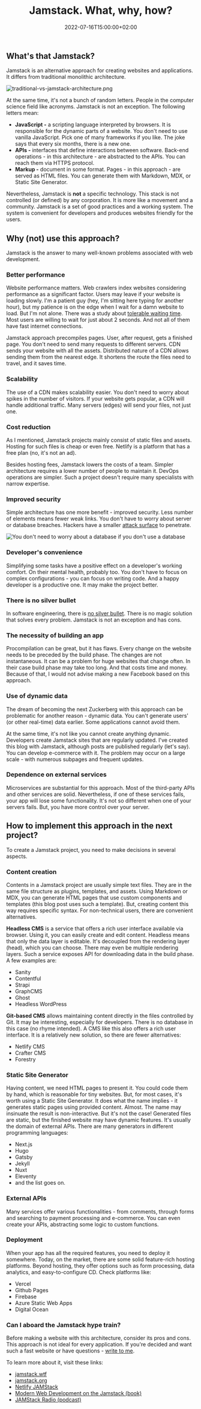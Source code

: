 ﻿---
title: Jamstack. What, why, how?
description: "Websites and apps created with this new architecture characterize performance, security, and scalability."
date: 2022-07-16T15:00:00+02:00
updated: 2022-07-16T15:00:00+02:00
image:
  alt: "The row of jars with Jam labels"
  caption: "Contrary to appearance, it's not about a stack of jams"
  src: "./keji-gao-yHI9CyBZlfE-unsplash.jpg"
categories: ["web development"]
tags: ["jamstack", "gatsby", "javascript"]
---

## What's that Jamstack?

Jamstack is an alternative approach for creating websites and applications. It differs from traditional monolithic architecture.

![traditional-vs-jamstack-architecture.png](./traditional-vs-jamstack-architecture.png)

At the same time, it's not a bunch of random letters. People in the computer science field like acronyms. Jamstack is not an exception. The following letters mean:

- **JavaScript -** a scripting language interpreted by browsers. It is responsible for the dynamic parts of a website. You don't need to use vanilla JavaScript. Pick one of many frameworks if you like. The joke says that every six months, there is a new one.
- **APIs -** interfaces that define interactions between software. Back-end operations - in this architecture - are abstracted to the APIs. You can reach them via HTTPS protocol.
- **Markup -** document in some format. Pages - in this approach - are served as HTML files. You can generate them with Markdown, MDX, or Static Site Generator.

Nevertheless, Jamstack is **not** a specific technology. This stack is not controlled (or defined) by any corporation. It is more like a movement and a community. Jamstack is a set of good practices and a working system. The system is convenient for developers and produces websites friendly for the users.

## Why (not) use this approach?

Jamstack is the answer to many well-known problems associated with web development.

### Better performance

Website performance matters. Web crawlers index websites considering performance as a significant factor. Users may leave if your website is loading slowly. I'm a patient guy (hey, I'm sitting here typing for another hour), but my patience is on the edge when I wait for a damn website to load. But I'm not alone. There was a study about [tolerable waiting time](https://www.tandfonline.com/doi/abs/10.1080/01449290410001669914). Most users are willing to wait for just about 2 seconds. And not all of them have fast internet connections.

Jamstack approach precompiles pages. User, after request, gets a finished page. You don't need to send many requests to different servers. CDN sends your website with all the assets. Distributed nature of a CDN allows sending them from the nearest edge. It shortens the route the files need to travel, and it saves time.

### Scalability

The use of a CDN makes scalability easier. You don't need to worry about spikes in the number of visitors. If your website gets popular, a CDN will handle additional traffic. Many servers (edges) will send your files, not just one.

### Cost reduction

As I mentioned, Jamstack projects mainly consist of static files and assets. Hosting for such files is cheap or even free. Netlify is a platform that has a free plan (no, it's not an ad).

Besides hosting fees, Jamstack lowers the costs of a team. Simpler architecture requires a lower number of people to maintain it. DevOps operations are simpler. Such a project doesn't require many specialists with narrow expertise.

### Improved security

Simple architecture has one more benefit - improved security. Less number of elements means fewer weak links. You don't have to worry about server or database breaches. Hackers have a smaller [attack surface](https://en.wikipedia.org/wiki/Attack_surface) to penetrate.

![You don't need to worry about a database if you don't use a database](./roll-safe-meme.png)

### Developer's convenience

Simplifying some tasks have a positive effect on a developer's working comfort. On their mental health, probably too. You don't have to focus on complex configurations - you can focus on writing code. And a happy developer is a productive one. It may make the project better.

### There is no silver bullet

In software engineering, there is [no silver bullet](https://www.cgl.ucsf.edu/Outreach/pc204/NoSilverBullet.html). There is no magic solution that solves every problem. Jamstack is not an exception and has cons.

### The necessity of building an app

Procompilation can be great, but it has flaws. Every change on the website needs to be preceded by the build phase. The changes are not instantaneous. It can be a problem for huge websites that change often. In their case build phase may take too long. And that costs time and money. Because of that, I would not advise making a new Facebook based on this approach.

### Use of dynamic data

The dream of becoming the next Zuckerberg with this approach can be problematic for another reason - dynamic data. You can't generate users' (or other real-time) data earlier. Some applications cannot avoid them.

At the same time, it's not like you cannot create anything dynamic. Developers create Jamstack sites that are regularly updated. I've created this blog with Jamstack, although posts are published regularly (let's say). You can develop e-commerce with it. The problem may occur on a large scale - with numerous subpages and frequent updates.

### Dependence on external services

Microservices are substantial for this approach. Most of the third-party APIs and other services are solid. Nevertheless, if one of these services fails, your app will lose some functionality. It's not so different when one of your servers fails. But, you have more control over your server.

## How to implement this approach in the next project?

To create a Jamstack project, you need to make decisions in several aspects.

### Content creation

Contents in a Jamstack project are usually simple text files. They are in the same file structure as plugins, templates, and assets. Using Markdown or MDX, you can generate HTML pages that use custom components and templates (this blog post uses such a template). But, creating content this way requires specific syntax. For non-technical users, there are convenient alternatives.

**Headless CMS** is a service that offers a rich user interface available via browser. Using it, you can easily create and edit content. Headless means that only the data layer is editable. It's decoupled from the rendering layer (head), which you can choose. There may even be multiple rendering layers. Such a service exposes API for downloading data in the build phase. A few examples are:

- Sanity
- Contentful
- Strapi
- GraphCMS
- Ghost
- Headless WordPress

**Git-based CMS** allows maintaining content directly in the files controlled by Git. It may be interesting, especially for developers. There is no database in this case (no rhyme intended). A CMS like this also offers a rich user interface. It is a relatively new solution, so there are fewer alternatives:

- Netlify CMS
- Crafter CMS
- Forestry

### Static Site Generator

Having content, we need HTML pages to present it. You could code them by hand, which is reasonable for tiny websites. But, for most cases, it's worth using a Static Site Generator. It does what the name implies - it generates static pages using provided content. Almost. The name may insinuate the result is non-interactive. But it's not the case! Generated files are static, but the finished website may have dynamic features. It's usually the domain of external APIs. There are many generators in different programming languages:

- Next.js
- Hugo
- Gatsby
- Jekyll
- Nuxt
- Eleventy
- and the list goes on.

### External APIs

Many services offer various functionalities - from comments, through forms and searching to payment processing and e-commerce. You can even create your APIs, abstracting some logic to custom functions.

### Deployment

When your app has all the required features, you need to deploy it somewhere. Today, on the market, there are some solid feature-rich hosting platforms. Beyond hosting, they offer options such as form processing, data analytics, and easy-to-configure CD. Check platforms like:

- Vercel
- Github Pages
- Firebase
- Azure Static Web Apps
- Digital Ocean

### Can I aboard the Jamstack hype train?

Before making a website with this architecture, consider its pros and cons. This approach is not ideal for every application. If you're decided and want such a fast website or have questions - [write to me](/blog/jamstack-what-why-how/#contact).

<Callout type="info">

To learn more about it, visit these links:

- [jamstack.wtf](https://jamstack.wtf/)
- [jamstack.org](https://jamstack.org/)
- [Netlify JAMStack](https://www.netlify.com/jamstack/)
- [Modern Web Development on the Jamstack (book)](https://www.netlify.com/oreilly-jamstack/)
- [JAMStack Radio (podcast)](https://www.heavybit.com/library/podcasts/jamstack-radio/)

</Callout>
